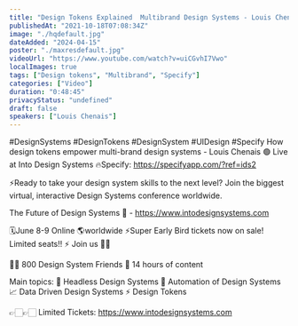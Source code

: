 ```yaml
---
title: "Design Tokens Explained  Multibrand Design Systems - Louis Chenais"
publishedAt: "2021-10-18T07:08:34Z"
image: "./hqdefault.jpg"
dateAdded: "2024-04-15"
poster: "./maxresdefault.jpg"
videoUrl: "https://www.youtube.com/watch?v=uiCGvhI7Vwo"
localImages: true
tags: ["Design tokens", "Multibrand", "Specify"]
categories: ["Video"]
duration: "0:48:45"
privacyStatus: "undefined"
draft: false
speakers: ["Louis Chenais"]
---
```

#DesignSystems #DesignTokens #DesignSystem #UIDesign #Specify
How design tokens empower multi-brand design systems - Louis Chenais 🟢 Live at Into Design Systems 
🔥Specify: https://specifyapp.com/?ref=ids2

⚡️Ready to take your design system skills to the next level? 
Join the biggest virtual, interactive Design Systems conference worldwide.

The Future of Design Systems 🚀 - https://www.intodesignsystems.com

🗓️June 8-9 Online 🌎worldwide
⚡️Super Early Bird tickets now on sale! Limited seats!! ⚡️
Join us 🙌🏻

👋🏻 800 Design System Friends
🎨 14 hours of content

Main topics:
🎨 Headless Design Systems
🤖 Automation of Design Systems
📈 Data Driven Design Systems
⚡️ Design Tokens

👉🏻👉🏻 Limited Tickets: https://www.intodesignsystems.com

